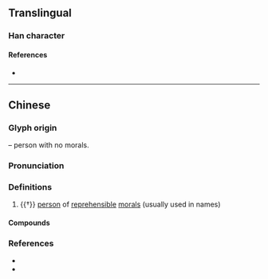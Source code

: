 {{character info/new}}
==Translingual==

===Han character===
{{Han char|rn=80|rad=毋|as=03|sn=7|four=40557|canj=GWJ,GWJH|ids=⿱士毋}}

====References====
* {{Han ref|kx=0589.040|dkj=16727|dj=0981.050|hdz=42382.020|uh=6BD0|ud=27600|bh=CB48|bd=52040}}

----

==Chinese==
{{zh-forms}}

===Glyph origin===
{{Han compound|士|毋|ls=ic|t1=virtuous man|t2=to not have}} – person with no morals.

===Pronunciation===
{{zh-pron
|m=ǎi
|c=oi2,aai2
|c_note=aai2 - variant
|h=gd=ai3
|mc=y
|oc=y
|cat=n
}}

===Definitions===
{{zh-hanzi}}

# {{†}} [[person]] of [[reprehensible]] [[moral]]s (usually used in names)

====Compounds====
{{zh-der|嫪毐}}

===References===
* {{R:twedu|B01973}}
* {{R:yue:Hanzi}}